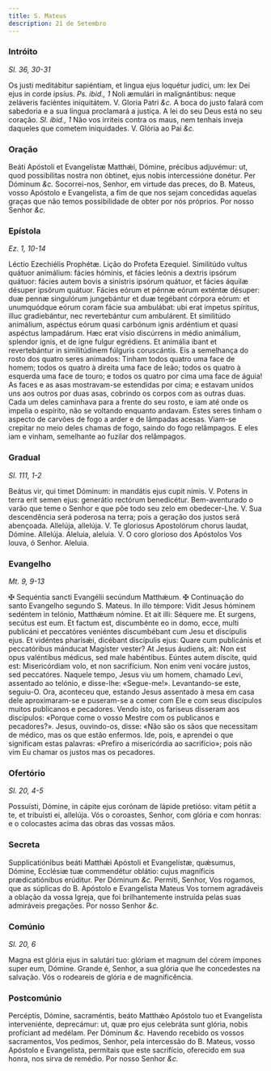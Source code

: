 ```yaml
---
title: S. Mateus
description: 21 de Setembro
---
```


### Intróito

_Sl. 36, 30-31_

<div class="grid grid-cols-2 gap-5">
  <span class="text-justify">
    Os justi meditábitur sapiéntiam, et lingua ejus loquétur judíci‚ um: lex Dei
    ejus in corde ipsíus. <em>Ps. ibid., 1</em> Noli æmulári in malignántibus:
    neque zeláveris faciéntes iniquitátem. V. Gloria Patri <em>&c.</em>
  </span>
  <span class="text-justify">
    A boca do justo falará com sabedoria e a sua língua proclamará a justiça. A
    lei do seu Deus está no seu coração. <em>Sl. ibid., 1</em> Não vos irriteis
    contra os maus, nem tenhais inveja daqueles que cometem iniquidades. V.
    Glória ao Pai <em>&c.</em>
  </span>
</div>

### Oração

<div class="grid grid-cols-2 gap-5">
  <span class="text-justify">
    Beáti Apóstoli et Evangelístæ Matthǽi, Dómine, précibus adjuvémur: ut, quod
    possibílitas nostra non óbtinet, ejus nobis intercessióne donétur. Per
    Dóminum <em>&c.</em>
  </span>
  <span class="text-justify">
    Socorrei-nos, Senhor, em virtude das preces, do B. Mateus, vosso Apóstolo e
    Evangelista, a fim de que nos sejam concedidas aquelas graças que não temos
    possibilidade de obter por nós próprios. Por nosso Senhor <em>&c.</em>
  </span>
</div>

### Epístola

_Ez. 1, 10-14_

<div class="grid grid-cols-2 gap-5">
  <span class="text-justify">Léctio Ezechiélis Prophétæ.</span>
  <span class="text-justify">Lição do Profeta Ezequiel.</span>
  <span class="text-justify">
    Similitúdo vultus quátuor animálium: fácies hóminis, et fácies leónis a
    dextris ipsórum quátuor: fácies autem bovis a sinístris ipsórum quátuor, et
    fácies áquilæ désuper ipsórum quátuor. Fácies eórum et pénnæ eórum exténtæ
    désuper: duæ pennæ singulórum jungebántur et duæ tegébant córpora eórum: et
    unumquódque eórum coram fácie sua ambulábat: ubi erat ímpetus spíritus,
    illuc gradiebántur, nec revertebántur cum ambulárent. Et similitúdo
    animálium, aspéctus eórum quasi carbónum ignis ardéntium et quasi aspéctus
    lampadárum. Hæc erat vísio discúrrens in médio animálium, splendor ignis, et
    de igne fulgur egrédiens. Et animália ibant et revertebántur in
    similitúdinem fúlguris coruscántis.
  </span>
  <span class="text-justify">
    Eis a semelhança do rosto dos quatro seres animados: Tinham todos quatro uma
    face de homem; todos os quatro à direita uma face de leão; todos os quatro à
    esquerda uma face de touro; e todos os quatro por cima uma face de águia! As
    faces e as asas mostravam-se estendidas por cima; e estavam unidos uns aos
    outros por duas asas, cobrindo os corpos com as outras duas. Cada um deles
    caminhava para a frente do seu rosto, e iam até onde os impelia o espírito,
    não se voltando enquanto andavam. Estes seres tinham o aspecto de carvões de
    fogo a arder e de lâmpadas acesas. Viam-se crepitar no meio deles chamas de
    fogo, saindo do fogo relâmpagos. E eles iam e vinham, semelhante ao fuzilar
    dos relâmpagos.
  </span>
</div>

### Gradual

_Sl. 111, 1-2_

<div class="grid grid-cols-2 gap-5">
  <span class="text-justify">
    Beátus vir, qui timet Dóminum: in mandátis ejus cupit nimis. V. Potens in
    terra erit semen ejus: generátio rectórum benedicétur.
  </span>
  <span class="text-justify">
    Bem-aventurado o varão que teme o Senhor e que põe todo seu zelo em
    obedecer-Lhe. V. Sua descendência será poderosa na terra; pois a geração dos
    justos será abençoada.
  </span>
  <span class="text-justify">
    Allelúja, allelúja. V. Te gloriosus Apostolórum chorus laudat, Dómine.
    Allelúja.
  </span>
  <span class="text-justify">
    Aleluia, aleluia. V. O coro glorioso dos Apóstolos Vos louva, ó Senhor.
    Aleluia.
  </span>
</div>

### Evangelho

_Mt. 9, 9-13_

<div class="grid grid-cols-2 gap-5">
  <span class="text-justify">
    <span class="text-red-500">&#10016;</span> Sequéntia sancti Evangélii
    secúndum Matthǽum.
  </span>
  <span class="text-justify">
    <span class="text-red-500">&#10016;</span> Continuação do santo Evangelho
    segundo S. Mateus.
  </span>
  <span class="text-justify">
    In illo témpore: Vidit Jesus hóminem sedéntem in telónio, Matthǽum nómine.
    Et ait illi: Séquere me. Et surgens, secútus est eum. Et factum est,
    discumbénte eo in domo, ecce, multi publicáni et peccatóres veniéntes
    discumbébant cum Jesu et discípulis ejus. Et vidéntes pharisǽi, dicébant
    discípulis ejus: Quare cum publicánis et peccatóribus mánducat Magíster
    vester? At Jesus áudiens, ait: Non est opus valéntibus médicus, sed male
    habéntibus. Eúntes autem díscite, quid est: Misericórdiam volo, et non
    sacrifícium. Non enim veni vocáre justos, sed peccatóres.
  </span>
  <span class="text-justify">
    Naquele tempo, Jesus viu um homem, chamado Levi, assentado ao telónio, e
    disse-lhe: «Segue-me!». Levantando-se este, seguiu-O. Ora, aconteceu que,
    estando Jesus assentado à mesa em casa dele aproximaram-se e puseram-se a
    comer com Ele e com seus discípulos muitos publicanos e pecadores. Vendo
    isto, os fariseus disseram aos discípulos: «Porque come o vosso Mestre com
    os publicanos e pecadores?». Jesus, ouvindo-os, disse: «Não são os sãos que
    necessitam de médico, mas os que estão enfermos. Ide, pois, e aprendei o que
    significam estas palavras: «Prefiro a misericórdia ao sacrifício»; pois não
    vim Eu chamar os justos mas os pecadores.
  </span>
</div>

### Ofertório

_Sl. 20, 4-5_

<div class="grid grid-cols-2 gap-5">
  <span class="text-justify">
    Possuísti, Dómine, in cápite ejus corónam de lápide pretióso: vitam pétiit a
    te, et tribuísti ei, allelúja.
  </span>
  <span class="text-justify">
    Vós o coroastes, Senhor, com glória e com honras: e o colocastes acima das
    obras das vossas mãos.
  </span>
</div>

### Secreta

<div class="grid grid-cols-2 gap-5">
  <span class="text-justify">
    Supplicatiónibus beáti Matthǽi Apóstoli et Evangelístæ, quǽsumus, Dómine,
    Ecclésiæ tuæ commendétur oblátio: cujus magníficis prædicatiónibus erúditur.
    Per Dóminum <em>&c.</em>
  </span>
  <span class="text-justify">
    Permiti, Senhor, Vos rogamos, que as súplicas do B. Apóstolo e Evangelista
    Mateus Vos tornem agradáveis a oblação da vossa Igreja, que foi
    brilhantemente instruída pelas suas admiráveis pregações. Por nosso Senhor
    <em>&c.</em>
  </span>
</div>

### Comúnio

_Sl. 20, 6_

<div class="grid grid-cols-2 gap-5">
  <span class="text-justify">
    Magna est glória ejus in salutári tuo: glóriam et magnum del córem ímpones
    super eum, Dómine.
  </span>
  <span class="text-justify">
    Grande é, Senhor, a sua glória que lhe concedestes na salvação. Vós o
    rodeareis de glória e de magnificência.
  </span>
</div>

### Postcomúnio

<div class="grid grid-cols-2 gap-5">
  <span class="text-justify">
    Percéptis, Dómine, sacraméntis, beáto Matthǽo Apóstolo tuo et Evangelísta
    interveniénte, deprecámur: ut, quæ pro ejus celebráta sunt glória, nobis
    profíciant ad medélam. Per Dóminum <em>&c.</em>
  </span>
  <span class="text-justify">
    Havendo recebido os vossos sacramentos, Vos pedimos, Senhor, pela
    intercessão do B. Mateus, vosso Apóstolo e Evangelista, permitais que este
    sacrifício, oferecido em sua honra, nos sirva de remédio. Por nosso Senhor
    <em>&c.</em>
  </span>
</div>
